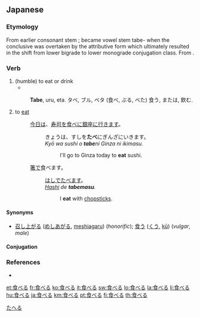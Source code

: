 ==Japanese==
{{ja-kanjitab|食}}

===Etymology===

From earlier consonant stem {{term|食ぶ|tab-}}; became vowel stem tabe- when the conclusive was overtaken by the attributive form which ultimately resulted in the shift from lower bigrade to lower monograde conjugation class. From {{term|賜ぶ|tab-|receive}}.

===Verb===
{{ja-verb|kk|type=2|hira=たべる|rom=taberu|hidx=たべる}}

# (humble) to eat or drink
#* {{RQ:Nippo Jisho|594}}
#: '''Tabe''', uru, eta. タベ, ブル, ベタ (食べ, ぶる, べた) 食う, または, 飲む.
# to [[eat]]
#: [[今日]][[は]]、[[寿司]][[を]][[食べる|食べ]][[に]][[銀座]][[に]][[行く|行き]][[ます]]。
#:: きょうは、すしを'''たべ'''にぎんざにいきます。
#:: ''Kyō wa sushi o '''tabe'''ni Ginza ni ikimasu.''
#::: I'll go to Ginza today to '''eat''' sushi.
#: [[箸]]で食べます。
#:: [[はし]]でたべます。
#:: ''[[hashi|Hashi]] de '''tabemasu'''.''
#::: I '''eat''' with [[chopstick]]s.

====Synonyms====
* {{sense|to eat}} [[召し上がる]] ([[めしあがる]], [[meshiagaru]]) (''honorific''); [[食う]] ([[くう]], [[kū]]) (''vulgar'', ''male'')

====Conjugation====
{{ja-ichi|食べ|たべ|tabe}}

===References===
* {{R:Nippo Jisho}}

[[Category:1000 Japanese basic words|たへる]]

[[et:食べる]]
[[fr:食べる]]
[[ko:食べる]]
[[it:食べる]]
[[sw:食べる]]
[[lo:食べる]]
[[la:食べる]]
[[li:食べる]]
[[hu:食べる]]
[[ja:食べる]]
[[km:食べる]]
[[pt:食べる]]
[[fi:食べる]]
[[th:食べる]]